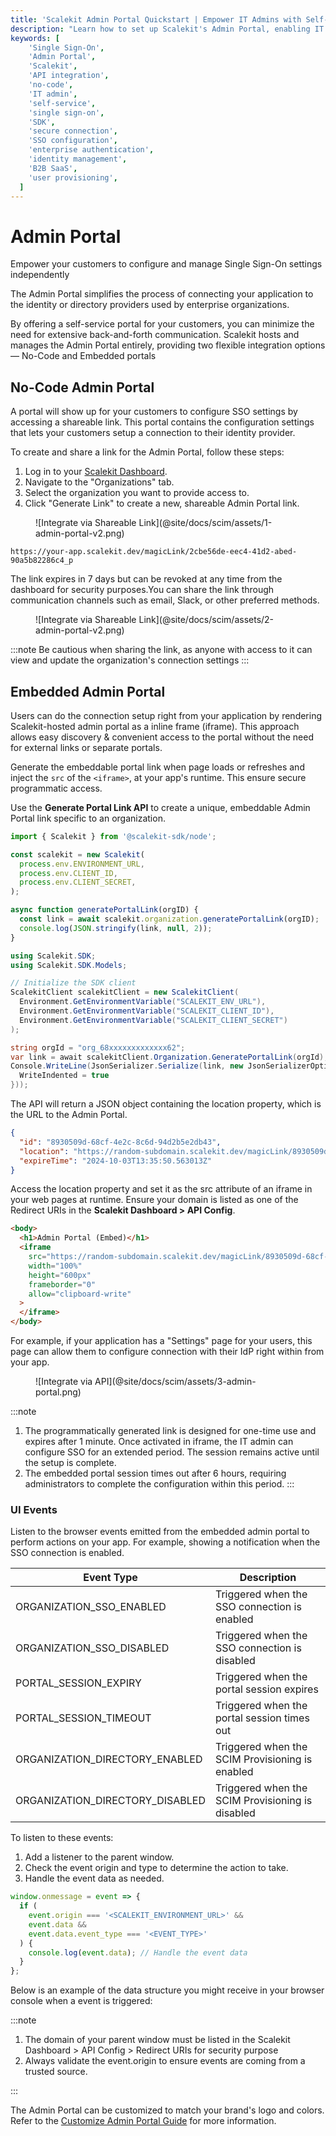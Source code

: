 ```yaml
---
title: 'Scalekit Admin Portal Quickstart | Empower IT Admins with Self-Service SSO'
description: "Learn how to set up Scalekit's Admin Portal, enabling IT administrators to independently configure Single Sign-On, reducing engineering and support overhead."
keywords: [
    'Single Sign-On',
    'Admin Portal',
    'Scalekit',
    'API integration',
    'no-code',
    'IT admin',
    'self-service',
    'single sign-on',
    'SDK',
    'secure connection',
    'SSO configuration',
    'enterprise authentication',
    'identity management',
    'B2B SaaS',
    'user provisioning',
  ]
---
```



# Admin Portal

<Subtitle>
  Empower your customers to configure and manage Single Sign-On settings independently
</Subtitle>

The Admin Portal simplifies the process of connecting your application to the identity or directory providers used by enterprise organizations.

By offering a self-service portal for your customers, you can minimize the need for extensive back-and-forth communication. Scalekit hosts and manages the Admin Portal entirely, providing two flexible integration options — No-Code and Embedded portals

## No-Code Admin Portal

A portal will show up for your customers to configure SSO settings by accessing a shareable link. This portal contains the configuration settings that lets your customers setup a connection to their identity provider.

To create and share a link for the Admin Portal, follow these steps:

1. Log in to your [Scalekit Dashboard](https://app.scalekit.com).
2. Navigate to the "Organizations" tab.
3. Select the organization you want to provide access to.
4. Click "Generate Link" to create a new, shareable Admin Portal link.

<figure>![Integrate via Shareable Link](@site/docs/scim/assets/1-admin-portal-v2.png)</figure>

<CodeWithHeader title="Example">

```http
https://your-app.scalekit.dev/magicLink/2cbe56de-eec4-41d2-abed-90a5b82286c4_p
```

</CodeWithHeader>


The link expires in 7 days but can be revoked at any time from the dashboard for security purposes.You can share the link through communication channels such as email, Slack, or other preferred methods.


<figure>![Integrate via Shareable Link](@site/docs/scim/assets/2-admin-portal-v2.png)</figure>

:::note
Be cautious when sharing the link, as anyone with access to it can view and update the organization's connection settings
:::

## Embedded Admin Portal

Users can do the connection setup right from your application by rendering Scalekit-hosted admin portal as a inline frame (iframe). This approach allows easy discovery & convenient access to the portal without the need for external links or separate portals.

Generate the embeddable portal link when page loads or refreshes and inject the `src` of the `<iframe>`, at your app's runtime. This ensure secure programmatic access.

<InstallSDK />

Use the **Generate Portal Link API** to create a unique, embeddable Admin Portal link specific to an organization.

<CodeWithHeader title="Generate Portal Link">

<Tabs groupId="tech-stack" queryString>
<TabItem value="nodejs" label="Node.js">

```javascript showLineNumbers
import { Scalekit } from '@scalekit-sdk/node';

const scalekit = new Scalekit(
  process.env.ENVIRONMENT_URL,
  process.env.CLIENT_ID,
  process.env.CLIENT_SECRET,
);

async function generatePortalLink(orgID) {
  const link = await scalekit.organization.generatePortalLink(orgID);
  console.log(JSON.stringify(link, null, 2));
}
```

</TabItem>
<TabItem value="dotnet" label=".NET">

```csharp showLineNumbers
using Scalekit.SDK;
using Scalekit.SDK.Models;

// Initialize the SDK client
ScalekitClient scalekitClient = new ScalekitClient(
  Environment.GetEnvironmentVariable("SCALEKIT_ENV_URL"),
  Environment.GetEnvironmentVariable("SCALEKIT_CLIENT_ID"),
  Environment.GetEnvironmentVariable("SCALEKIT_CLIENT_SECRET")
);

string orgId = "org_68xxxxxxxxxxxxx62";
var link = await scalekitClient.Organization.GeneratePortalLink(orgId);
Console.WriteLine(JsonSerializer.Serialize(link, new JsonSerializerOptions {
  WriteIndented = true
}));
```

</TabItem>
</Tabs>

</CodeWithHeader>

The API will return a JSON object containing the <SimpleCode>location</SimpleCode> property, which
is the URL to the Admin Portal.

<CodeWithHeader title="Generate Portal Link (Response Object)">

```json
{
  "id": "8930509d-68cf-4e2c-8c6d-94d2b5e2db43",
  "location": "https://random-subdomain.scalekit.dev/magicLink/8930509d-68cf-4e2c-8c6d-94d2b5e2db43",
  "expireTime": "2024-10-03T13:35:50.563013Z"
}
```

</CodeWithHeader>

Access the <SimpleCode>location</SimpleCode> property and set it as the <SimpleCode>src</SimpleCode>
attribute of an iframe in your web pages at runtime. Ensure your domain is listed as one of the Redirect URIs in the **Scalekit Dashboard > API Config**.

<CodeWithHeader title="Render admin portal in iframe (example)">

```html
<body>
  <h1>Admin Portal (Embed)</h1>
  <iframe
    src="https://random-subdomain.scalekit.dev/magicLink/8930509d-68cf-4e2c-8c6d-94d2b5e2db43"
    width="100%"
    height="600px"
    frameborder="0"
    allow="clipboard-write"
  >
  </iframe>
</body>
```

</CodeWithHeader>

For example, if your application has a "Settings" page for your users, this page can allow them to configure connection with their IdP right within from your app.

<figure>![Integrate via API](@site/docs/scim/assets/3-admin-portal.png)</figure>


:::note
1. The programmatically generated link is designed for one-time use and expires after 1 minute. Once activated in iframe, the IT admin can configure SSO for an extended period. The session remains active
   until the setup is complete.
2. The embedded portal session times out after 6 hours, requiring administrators to complete the
   configuration within this period.
:::

### UI Events

Listen to the browser events emitted from the embedded admin portal to perform actions on your app. For example, showing a notification when the SSO connection is enabled.

| Event Type       | Description      |
|----------------|----------------|
| <SimpleCode>ORGANIZATION_SSO_ENABLED</SimpleCode>  | Triggered when the SSO connection is enabled |
| <SimpleCode>ORGANIZATION_SSO_DISABLED</SimpleCode>  | Triggered when the SSO connection is disabled |
| <SimpleCode>PORTAL_SESSION_EXPIRY</SimpleCode>  | Triggered when the portal session expires |
| <SimpleCode>PORTAL_SESSION_TIMEOUT</SimpleCode>  | Triggered when the portal session times out |
| <SimpleCode>ORGANIZATION_DIRECTORY_ENABLED</SimpleCode>  | Triggered when the SCIM Provisioning is enabled |
| <SimpleCode>ORGANIZATION_DIRECTORY_DISABLED</SimpleCode>  | Triggered when the SCIM Provisioning is disabled |

To listen to these events:

1. Add a listener to the parent window.
2. Check the event origin and type to determine the action to take.
3. Handle the event data as needed.

<CodeWithHeader title="Listening to events from the embedded admin portal">

```javascript
window.onmessage = event => {
  if (
    event.origin === '<SCALEKIT_ENVIRONMENT_URL>' &&
    event.data &&
    event.data.event_type === '<EVENT_TYPE>'
  ) {
    console.log(event.data); // Handle the event data
  }
};
```

</CodeWithHeader>

Below is an example of the data structure you might receive in your browser console when a event is triggered:

<div class="row">
    <div class="col col--6">
      <div>
        <CodeWithHeader title="ORGANIZATION_SSO_ENABLED">
        <JsonViewer
          src={{
          "event_type":"ORGANIZATION_SSO_ENABLED",
          "object":"connection",
          "organization_id":"org_4010340X34236531",
          "message": "SSO Connection enabled successfully",
          "data":{
              "connection_type":"SSO",
              "id":"conn_4256075523X312",
              "type":"OIDC",
              "provider":"OKTA",
              "enabled":true
          }
        }}
        />
        </CodeWithHeader>
      </div>
    </div>
    <div class="col col--6">
      <div>
        <CodeWithHeader title="ORGANIZATION_SSO_DISABLED">
        <JsonViewer
          src={{
           "event_type":"ORGANIZATION_SSO_DISABLED",
           "object":"connection",
           "organization_id":"org_4010340X34236531",
           "message": "SSO Connection disabled successfully",
           "data":{
              "connection_type":"SSO",
              "id":"conn_4256075523X312",
              "type":"OIDC",
              "provider":"OKTA",
              "enabled": false
           }
        }}
        />
        </CodeWithHeader>
      </div>
    </div>
</div>

<div class="row">
    <div class="col col--6">
      <div>
        <CodeWithHeader title="PORTAL_SESSION_EXPIRY">
        <JsonViewer
          src={{
          "event_type": "PORTAL_SESSION_EXPIRY",
          "object": "session",
          "message": "The admin portal session has expired",
          "organization_id": "org_43982563588440584",
          "data": {
            "expiry": "2025-02-28T12:40:35.911Z"
          }
        }}
        />
        </CodeWithHeader>
      </div>
    </div>
    <div class="col col--6">
      <div>
        <CodeWithHeader title="PORTAL_SESSION_WARNING">
        <JsonViewer
          src={{
            "event_type": "PORTAL_SESSION_WARNING",
            "object": "session",
            "message": "The admin portal session will expire in 5 minutes",
            "organization_id": "org_43982563588440584",
            "data": {
                "expiry": "2025-02-28T12:40:35.911Z"
            }
        }}
        />
        </CodeWithHeader>
      </div>
    </div>
</div>

<div class="row">
    <div class="col col--6">
      <div>
        <CodeWithHeader title="ORGANIZATION_DIRECTORY_ENABLED">
        <JsonViewer
          src={{
            "event_type": "ORGANIZATION_DIRECTORY_ENABLED",
            "object": "directory",
            "organization_id": "org_45716217859670289",
            "message": "SCIM Provisioning enabled successfully!",
            "data": {
                "directory_type": "SCIM",
                "id": "dir_45716228982964495",
                "provider": "MICROSOFT_AD",
                "enabled": true
            }
        }}
        />
        </CodeWithHeader>
      </div>
    </div>
    <div class="col col--6">
      <div>
        <CodeWithHeader title="ORGANIZATION_DIRECTORY_DISABLED">
        <JsonViewer
          src={{
            "event_type": "ORGANIZATION_DIRECTORY_DISABLED",
            "object": "directory",
            "organization_id": "org_45716217859670289",
            "message": "SCIM Provisioning disabled successfully!",
            "data": {
                "directory_type": "SCIM",
                "id": "dir_45716228982964495",
                "provider": "MICROSOFT_AD",
                "enabled": false
            }
        }}
        />
        </CodeWithHeader>
      </div>
    </div>
</div>

:::note

1. The domain of your parent window must be listed in the Scalekit Dashboard > API Config > Redirect
   URIs for security purpose
2. Always validate the <SimpleCode>event.origin</SimpleCode> to ensure events are coming from a
   trusted source.

:::

The Admin Portal can be customized to match your brand's logo and colors. Refer to the
[Customize Admin Portal Guide](/sso/domain-and-theme-customization) for more information.
